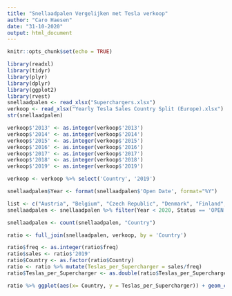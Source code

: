 ```yaml
---
title: "Snellaadpalen Vergelijken met Tesla verkoop"
author: "Caro Haesen"
date: "31-10-2020"
output: html_document
---
```


```r
knitr::opts_chunk$set(echo = TRUE)
```

```r
library(readxl)
library(tidyr)
library(plyr)
library(dplyr)
library(ggplot2)
library(rvest)
snellaadpalen <- read_xlsx("Superchargers.xlsx")
verkoop <- read_xlsx("Yearly Tesla Sales Country Split (Europe).xlsx")
str(snellaadpalen)

```

```r
verkoop$'2013' <- as.integer(verkoop$'2013')
verkoop$'2014' <- as.integer(verkoop$'2014')
verkoop$'2015' <- as.integer(verkoop$'2015')
verkoop$'2016' <- as.integer(verkoop$'2016')
verkoop$'2017' <- as.integer(verkoop$'2017')
verkoop$'2018' <- as.integer(verkoop$'2018')
verkoop$'2019' <- as.integer(verkoop$'2019')
```
```r
verkoop <- verkoop %>% select('Country', '2019')

```

```r
snellaadpalen$Year <- format(snellaadpalen$'Open Date', format="%Y")
```

```r
list <- c("Austria", "Belgium", "Czech Republic", "Denmark", "Finland", "France", "Germany", "Greece", "Ireland", "Italy", "Luxembourg", "Netherlands", "Norway", "Portugal", "Romania", "Slovenia", "Spain", "Sweden", "Switzerland")
snellaadpalen <- snellaadpalen %>% filter(Year < 2020, Status == 'OPEN', Country %in% list)
```


```r
snellaadpalen <- count(snellaadpalen, "Country")

```

```r
ratio <- full_join(snellaadpalen, verkoop, by = 'Country')
```

```r
ratio$freq <- as.integer(ratio$freq)
ratio$sales <- ratio$'2019'
ratio$Country <- as.factor(ratio$Country)
ratio <- ratio %>% mutate(Teslas_per_Supercharger = sales/freq)
ratio$Teslas_per_Supercharger <- as.double(ratio$Teslas_per_Supercharger)
```

```r
ratio %>% ggplot(aes(x= Country, y = Teslas_per_Supercharger)) + geom_col() + labs(title = "Teslas/supercharger in 2019.") + theme(axis.text.x = element_text(angle = 45, hjust = 1))
```

